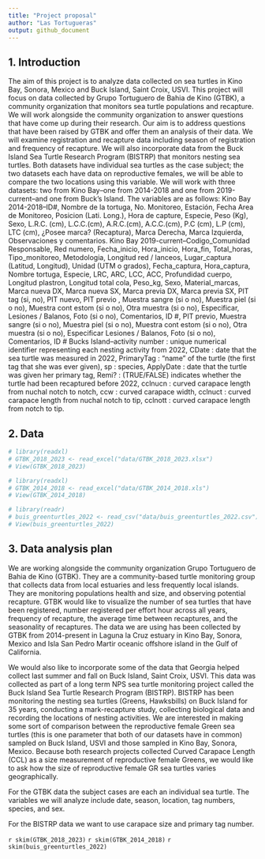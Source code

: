 ```yaml
---
title: "Project proposal"
author: "Las Tortugueras"
output: github_document
---
```

## 1. Introduction

The aim of this project is to analyze data collected on sea turtles in Kino Bay, Sonora, Mexico and Buck Island, Saint Croix, USVI. This project will focus on data collected by Grupo Tortuguero de Bahia de Kino (GTBK), a community organization that monitors sea turtle populations and recapture. We will work alongside the community organization to answer questions that have come up during their research. Our aim is to address questions that have been raised by GTBK and offer them an analysis of their data. We will examine registration and recapture data including season of registration and frequency of recapture. We will also incorporate data from the Buck Island Sea Turtle Research Program (BISTRP) that monitors nesting sea turtles. Both datasets have individual sea turtles as the case subject; the two datasets each have data on reproductive females, we will be able to compare the two locations using this variable.
We will work with three datasets: two from Kino Bay–one from 2014-2018 and one from 2019-current–and one from Buck’s Island.
The variables are as follows: 
Kino Bay 2014-2018–ID#, Nombre de la tortuga, No. Monitoreo, Estación, Fecha Area de Monitoreo, Posicion (Lati. Long.), Hora de capture, Especie, Peso (Kg), Sexo, L.R.C. (cm), L.C.C.(cm), A.R.C.(cm), A.C.C.(cm), P.C (cm), L.P (cm), LTC (cm), ¿Posee marca? (Recaptura), Marca Derecha, Marca Izquierda, Observaciones y comentarios. 
Kino Bay 2019-current–Codigo_Comunidad	Responsable, Red numero, Fecha_inicio, Hora_inicio, Hora_fin, Total_horas, Tipo_monitoreo, Metodologia, Longitud red / lanceos, Lugar_captura	(Latitud, Longitud), Unidad (UTM o grados), Fecha_captura, Hora_captura, Nombre tortuga, Especie, LRC, ARC, LCC, ACC, Profundidad cuerpo, Longitud plastron, Longitud total cola, Peso_kg, Sexo, Material_marcas, Marca nueva DX, Marca nueva SX, Marca previa DX, Marca previa SX, PIT tag (si, no), PIT nuevo, PIT previo	, Muestra sangre (si o no), Muestra piel  (si o no), Muestra cont estom  (si o no), Otra muestra  (si o no), Especificar, Lesiones / Balanos, Foto (si o no), Comentarios, ID #, PIT previo, Muestra sangre (si o no), Muestra piel  (si o no), Muestra cont estom  (si o no), Otra muestra  (si o no), Especificar	
Lesiones / Balanos, Foto (si o no), Comentarios, ID #
Bucks Island–activity number : unique numerical identifier representing each nesting activity from 2022, CDate : date that the sea turtle was measured in 2022, PrimaryTag : “name” of the turtle (the first tag that she was ever given), sp : species, ApplyDate : date that the turtle was given her primary tag, Remi? : (TRUE/FALSE) indicates whether the turtle had been recaptured before 2022, cclnucn : curved carapace length from nuchal notch to notch, ccw : curved carapace width, cclnuct : curved carapace length from nuchal notch to tip, cclnott : curved carapace length from notch to tip.


## 2. Data

```r
# library(readxl)
# GTBK_2018_2023 <- read_excel("data/GTBK_2018_2023.xlsx")
# View(GTBK_2018_2023)

# library(readxl)
# GTBK_2014_2018 <- read_excel("data/GTBK_2014_2018.xls")
# View(GTBK_2014_2018)

# library(readr)
# buis_greenturtles_2022 <- read_csv("data/buis_greenturtles_2022.csv")
# View(buis_greenturtles_2022)
```

## 3. Data analysis plan

We are working alongside the community organization Grupo Tortuguero de Bahia de Kino (GTBK). They are a community-based turtle monitoring group that collects data from local estuaries and less frequently local islands. They are monitoring populations health and size, and observing potential recapture. GTBK would like to visualize the number of sea turtles that have been registered, number registered per effort hour across all years, frequency of recapture, the average time between recaptures, and the seasonality of recaptures. The data we are using has been collected by GTBK from 2014-present in Laguna la Cruz estuary in Kino Bay, Sonora, Mexico and Isla San Pedro Martir oceanic offshore island in the Gulf of California.

We would also like to incorporate some of the data that Georgia helped collect last summer and fall on Buck Island, Saint Croix, USVI. This data was collected as part of a long term NPS sea turtle monitoring project called the Buck Island Sea Turtle Research Program (BISTRP). BISTRP has been monitoring the nesting sea turtles (Greens, Hawksbills) on Buck Island for 35 years, conducting a mark-recapture study, collecting biological data and recording the locations of nesting activities. We are interested in making some sort of comparison between the reproductive female Green sea turtles (this is one parameter that both of our datasets have in common) sampled on Buck Island, USVI and those sampled in Kino Bay, Sonora, Mexico. Because both research projects collected Curved Carapace Length (CCL) as a size measurement of reproductive female Greens, we would like to ask how the size of reproductive female GR sea turtles varies geographically. 

For the GTBK data the subject cases are each an individual sea turtle. The variables we will analyze include date, season, location, tag numbers, species, and sex. 

For the BISTRP data we want to use carapace size and primary tag number.

`r skim(GTBK_2018_2023)`
`r skim(GTBK_2014_2018)`
`r skim(buis_greenturtles_2022)`
